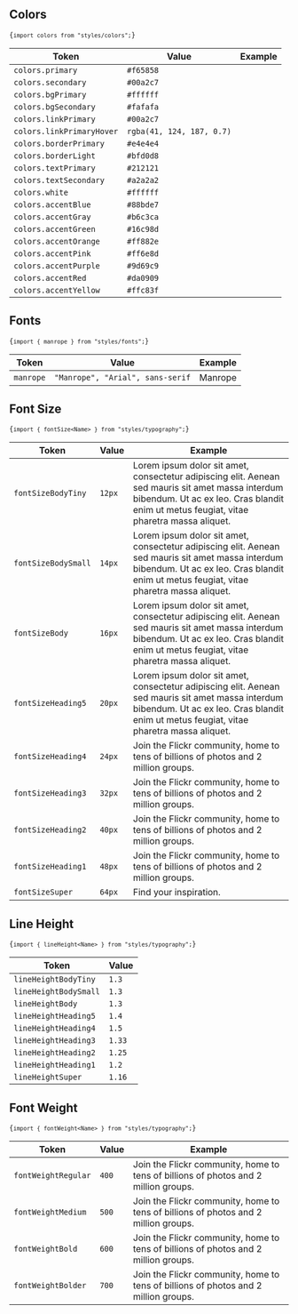 
<Meta title="Introduction" />

<style>{`
    h2 {    
        border-bottom: none !important;
    }
    table {
        width: 100%;
    }
    table th, table td {
        padding: 20px 30px !important;
        text-align: left;
    }
    .box {
        width: 20px;
        height: 20px;
    }
`}</style>

<h2>Colors</h2>

<code>{`import colors from "styles/colors";`}</code>

<table>
  <thead>
    <tr>
      <th>Token</th>
      <th>Value</th>
      <th>Example</th>
    </tr>
  </thead>
  <tbody>
    <tr>
      <td>
        <code>colors.primary</code>
      </td>
      <td>
        <code>#f65858</code>
      </td>
      <td>
        <div className="box" style={{ backgroundColor: '#f65858' }}></div>
      </td>
    </tr>
    <tr>
      <td>
        <code>colors.secondary</code>
      </td>
      <td>
        <code>#00a2c7</code>
      </td>
      <td>
        <div className="box" style={{ backgroundColor: '#00a2c7' }}></div>
      </td>
    </tr>
    <tr>
      <td>
        <code>colors.bgPrimary</code>
      </td>
      <td>
        <code>#ffffff</code>
      </td>
      <td>
        <div className="box" style={{ backgroundColor: '#ffffff' }}></div>
      </td>
    </tr>
    <tr>
      <td>
        <code>colors.bgSecondary</code>
      </td>
      <td>
        <code>#fafafa</code>
      </td>
      <td>
        <div className="box" style={{ backgroundColor: '#fafafa' }}></div>
      </td>
    </tr>
    <tr>
      <td>
        <code>colors.linkPrimary</code>
      </td>
      <td>
        <code>#00a2c7</code>
      </td>
      <td>
        <div className="box" style={{ backgroundColor: '#00a2c7' }}></div>
      </td>
    </tr>
    <tr>
      <td>
        <code>colors.linkPrimaryHover</code>
      </td>
      <td>
        <code>rgba(41, 124, 187, 0.7)</code>
      </td>
      <td>
        <div
          className="box"
          style={{ backgroundColor: 'rgba(41, 124, 187, 0.7)' }}
        ></div>
      </td>
    </tr>
    <tr>
      <td>
        <code>colors.borderPrimary</code>
      </td>
      <td>
        <code>#e4e4e4</code>
      </td>
      <td>
        <div className="box" style={{ backgroundColor: '#e4e4e4' }}></div>
      </td>
    </tr>
    <tr>
      <td>
        <code>colors.borderLight</code>
      </td>
      <td>
        <code>#bfd0d8</code>
      </td>
      <td>
        <div className="box" style={{ backgroundColor: '#bfd0d8' }}></div>
      </td>
    </tr>
    <tr>
      <td>
        <code>colors.textPrimary</code>
      </td>
      <td>
        <code>#212121</code>
      </td>
      <td>
        <div className="box" style={{ backgroundColor: '#212121' }}></div>
      </td>
    </tr>
    <tr>
      <td>
        <code>colors.textSecondary</code>
      </td>
      <td>
        <code>#a2a2a2</code>
      </td>
      <td>
        <div className="box" style={{ backgroundColor: '#a2a2a2' }}></div>
      </td>
    </tr>
    <tr>
      <td>
        <code>colors.white</code>
      </td>
      <td>
        <code>#ffffff</code>
      </td>
      <td>
        <div className="box" style={{ backgroundColor: '#ffffff' }}></div>
      </td>
    </tr>
    <tr>
      <td>
        <code>colors.accentBlue</code>
      </td>
      <td>
        <code>#88bde7</code>
      </td>
      <td>
        <div className="box" style={{ backgroundColor: '#88bde7' }}></div>
      </td>
    </tr>
    <tr>
      <td>
        <code>colors.accentGray</code>
      </td>
      <td>
        <code>#b6c3ca</code>
      </td>
      <td>
        <div className="box" style={{ backgroundColor: '#b6c3ca' }}></div>
      </td>
    </tr>
    <tr>
      <td>
        <code>colors.accentGreen</code>
      </td>
      <td>
        <code>#16c98d</code>
      </td>
      <td>
        <div className="box" style={{ backgroundColor: '#16c98d' }}></div>
      </td>
    </tr>
    <tr>
      <td>
        <code>colors.accentOrange</code>
      </td>
      <td>
        <code>#ff882e</code>
      </td>
      <td>
        <div className="box" style={{ backgroundColor: '#ff882e' }}></div>
      </td>
    </tr>
    <tr>
      <td>
        <code>colors.accentPink</code>
      </td>
      <td>
        <code>#ff6e8d</code>
      </td>
      <td>
        <div className="box" style={{ backgroundColor: '#ff6e8d' }}></div>
      </td>
    </tr>
    <tr>
      <td>
        <code>colors.accentPurple</code>
      </td>
      <td>
        <code>#9d69c9</code>
      </td>
      <td>
        <div className="box" style={{ backgroundColor: '#9d69c9' }}></div>
      </td>
    </tr>
    <tr>
      <td>
        <code>colors.accentRed</code>
      </td>
      <td>
        <code>#da0909</code>
      </td>
      <td>
        <div className="box" style={{ backgroundColor: '#da0909' }}></div>
      </td>
    </tr>
    <tr>
      <td>
        <code>colors.accentYellow</code>
      </td>
      <td>
        <code>#ffc83f</code>
      </td>
      <td>
        <div className="box" style={{ backgroundColor: '#ffc83f' }}></div>
      </td>
    </tr>
  </tbody>
</table>

<h2>Fonts</h2>

<code>{`import { manrope } from "styles/fonts";`}</code>

<table>
  <thead>
    <tr>
      <th>Token</th>
      <th>Value</th>
      <th>Example</th>
    </tr>
  </thead>
  <tbody>
    <tr>
      <td>
        <code>manrope</code>
      </td>
      <td>
        <code>"Manrope", "Arial", sans-serif</code>
      </td>
      <td>
        <div style={{ fontFamily: 'Manrope' }}>Manrope</div>
      </td>
    </tr>
  </tbody>
</table>

<h2>Font Size</h2>

<code>{`import { fontSize<Name> } from "styles/typography";`}</code>

<table>
  <thead>
    <tr>
      <th>Token</th>
      <th>Value</th>
      <th>Example</th>
    </tr>
  </thead>
  <tbody>
    <tr>
      <td>
        <code>fontSizeBodyTiny</code>
      </td>
      <td>
        <code>12px</code>
      </td>
      <td>
        <div
          style={{
            fontSize: '12px',
            fontFamily: 'Manrope',
            lineHeight: 1.3,
          }}
        >
          Lorem ipsum dolor sit amet, consectetur adipiscing elit. Aenean sed
          mauris sit amet massa interdum bibendum. Ut ac ex leo. Cras blandit
          enim ut metus feugiat, vitae pharetra massa aliquet.
        </div>
      </td>
    </tr>
    <tr>
      <td>
        <code>fontSizeBodySmall</code>
      </td>
      <td>
        <code>14px</code>
      </td>
      <td>
        <div
          style={{
            fontSize: '14px',
            fontFamily: 'Manrope',
            lineHeight: 1.3,
          }}
        >
          Lorem ipsum dolor sit amet, consectetur adipiscing elit. Aenean sed
          mauris sit amet massa interdum bibendum. Ut ac ex leo. Cras blandit
          enim ut metus feugiat, vitae pharetra massa aliquet.
        </div>
      </td>
    </tr>
    <tr>
      <td>
        <code>fontSizeBody</code>
      </td>
      <td>
        <code>16px</code>
      </td>
      <td>
        <div
          style={{
            fontSize: '16px',
            fontFamily: 'Manrope',
            lineHeight: 1.3,
          }}
        >
          Lorem ipsum dolor sit amet, consectetur adipiscing elit. Aenean sed
          mauris sit amet massa interdum bibendum. Ut ac ex leo. Cras blandit
          enim ut metus feugiat, vitae pharetra massa aliquet.
        </div>
      </td>
    </tr>
    <tr>
      <td>
        <code>fontSizeHeading5</code>
      </td>
      <td>
        <code>20px</code>
      </td>
      <td>
        <div
          style={{
            fontSize: '20px',
            fontFamily: 'Manrope',
            lineHeight: 1.4,
          }}
        >
          Lorem ipsum dolor sit amet, consectetur adipiscing elit. Aenean sed
          mauris sit amet massa interdum bibendum. Ut ac ex leo. Cras blandit
          enim ut metus feugiat, vitae pharetra massa aliquet.
        </div>
      </td>
    </tr>
    <tr>
      <td>
        <code>fontSizeHeading4</code>
      </td>
      <td>
        <code>24px</code>
      </td>
      <td>
        <div
          style={{
            fontSize: '24px',
            fontFamily: 'Manrope',
            lineHeight: 1.5,
          }}
        >
          Join the Flickr community, home to tens of billions of photos and 2
          million groups.
        </div>
      </td>
    </tr>
    <tr>
      <td>
        <code>fontSizeHeading3</code>
      </td>
      <td>
        <code>32px</code>
      </td>
      <td>
        <div
          style={{
            fontSize: '32px',
            fontFamily: 'Manrope',
            lineHeight: 1.33,
          }}
        >
          Join the Flickr community, home to tens of billions of photos and 2
          million groups.
        </div>
      </td>
    </tr>
    <tr>
      <td>
        <code>fontSizeHeading2</code>
      </td>
      <td>
        <code>40px</code>
      </td>
      <td>
        <div
          style={{
            fontSize: '40px',
            fontFamily: 'Manrope',
            lineHeight: 1.25,
          }}
        >
          Join the Flickr community, home to tens of billions of photos and 2
          million groups.
        </div>
      </td>
    </tr>
    <tr>
      <td>
        <code>fontSizeHeading1</code>
      </td>
      <td>
        <code>48px</code>
      </td>
      <td>
        <div
          style={{
            fontSize: '48px',
            fontFamily: 'Manrope',
            lineHeight: 1.2,
          }}
        >
          Join the Flickr community, home to tens of billions of photos and 2
          million groups.
        </div>
      </td>
    </tr>
    <tr>
      <td>
        <code>fontSizeSuper</code>
      </td>
      <td>
        <code>64px</code>
      </td>
      <td>
        <div
          style={{
            fontSize: '64px',
            fontFamily: 'Manrope',
            lineHeight: 1.16,
          }}
        >
          Find your inspiration.
        </div>
      </td>
    </tr>
  </tbody>
</table>

<h2>Line Height</h2>

<code>{`import { lineHeight<Name> } from "styles/typography";`}</code>

<table>
  <thead>
    <tr>
      <th>Token</th>
      <th>Value</th>
    </tr>
  </thead>
  <tbody>
    <tr>
      <td>
        <code>lineHeightBodyTiny</code>
      </td>
      <td>
        <code>1.3</code>
      </td>
    </tr>
    <tr>
      <td>
        <code>lineHeightBodySmall</code>
      </td>
      <td>
        <code>1.3</code>
      </td>
    </tr>
    <tr>
      <td>
        <code>lineHeightBody</code>
      </td>
      <td>
        <code>1.3</code>
      </td>
    </tr>
    <tr>
      <td>
        <code>lineHeightHeading5</code>
      </td>
      <td>
        <code>1.4</code>
      </td>
    </tr>
    <tr>
      <td>
        <code>lineHeightHeading4</code>
      </td>
      <td>
        <code>1.5</code>
      </td>
    </tr>
    <tr>
      <td>
        <code>lineHeightHeading3</code>
      </td>
      <td>
        <code>1.33</code>
      </td>
    </tr>
    <tr>
      <td>
        <code>lineHeightHeading2</code>
      </td>
      <td>
        <code>1.25</code>
      </td>
    </tr>
    <tr>
      <td>
        <code>lineHeightHeading1</code>
      </td>
      <td>
        <code>1.2</code>
      </td>
    </tr>
    <tr>
      <td>
        <code>lineHeightSuper</code>
      </td>
      <td>
        <code>1.16</code>
      </td>
    </tr>
  </tbody>
</table>

<h2>Font Weight</h2>

<code>{`import { fontWeight<Name> } from "styles/typography";`}</code>

<table>
  <thead>
    <tr>
      <th>Token</th>
      <th>Value</th>
      <th>Example</th>
    </tr>
  </thead>
  <tbody>
    <tr>
      <td>
        <code>fontWeightRegular</code>
      </td>
      <td>
        <code>400</code>
      </td>
      <td>
        <div style={{ fontWeight: 400, fontFamily: 'Manrope' }}>
          Join the Flickr community, home to tens of billions of photos and 2
          million groups.
        </div>
      </td>
    </tr>
    <tr>
      <td>
        <code>fontWeightMedium</code>
      </td>
      <td>
        <code>500</code>
      </td>
      <td>
        <div style={{ fontWeight: 500, fontFamily: 'Manrope' }}>
          Join the Flickr community, home to tens of billions of photos and 2
          million groups.
        </div>
      </td>
    </tr>
    <tr>
      <td>
        <code>fontWeightBold</code>
      </td>
      <td>
        <code>600</code>
      </td>
      <td>
        <div style={{ fontWeight: 600, fontFamily: 'Manrope' }}>
          Join the Flickr community, home to tens of billions of photos and 2
          million groups.
        </div>
      </td>
    </tr>
    <tr>
      <td>
        <code>fontWeightBolder</code>
      </td>
      <td>
        <code>700</code>
      </td>
      <td>
        <div style={{ fontWeight: 700, fontFamily: 'Manrope' }}>
          Join the Flickr community, home to tens of billions of photos and 2
          million groups.
        </div>
      </td>
    </tr>
  </tbody>
</table>
